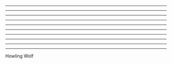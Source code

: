 

<Layout heading="Set up checklist">
    <List 
        items={setUpChecklist} />
</Layout>

---

<Layout heading="Tonight's presenters">
    <Presenters presenters={presenters} />
</Layout>

---

<Layout heading="Thank you presenters">
</Layout>

---

<Layout heading="Thank you sponsors">
    <Sponsors />
</Layout>

---

<Layout heading="Jobs">
</Layout>

---

<Layout heading="Available to work">
</Layout>

---

<Layout heading="Help us make this better">
</Layout>

---

<Layout heading="Do you want to present?">
    <List 
        items={[
            'paired presenting',
        ]} />
</Layout>

---

<Layout heading="Community">
    <List 
        items={[
            'siligong.slack.com',
            'siligongvalley.com',
            'meetup.com/siligongvalley'
        ]} />
</Layout>

---

<Layout heading="Upcoming Siligong events">
       <List 
        items={[
            'Agile Gong - Wed 9th Oct',
            'Marketing Meetup - Thur 10th Oct',
        ]} />
</Layout>

---

<Layout heading="Come get a drink">
    Howling Wolf
</Layout>